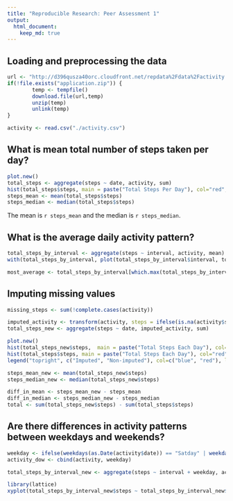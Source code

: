 ```yaml
---
title: "Reproducible Research: Peer Assessment 1"
output: 
  html_document:
    keep_md: true
---
```



## Loading and preprocessing the data

```r
url <- "http://d396qusza40orc.cloudfront.net/repdata%2Fdata%2Factivity.zip"
if(!file.exists("application.zip")) {
        temp <- tempfile()
        download.file(url,temp)
        unzip(temp)
        unlink(temp)
}

activity <- read.csv("./activity.csv")

```

## What is mean total number of steps taken per day?
```r
plot.new()
total_steps <- aggregate(steps ~ date, activity, sum)
hist(total_steps$steps, main = paste("Total Steps Per Day"), col="red", xlab="Steps")
steps_mean <- mean(total_steps$steps)
steps_median <- median(total_steps$steps)

```
The mean is `r steps_mean` and the median is `r steps_median`.

## What is the average daily activity pattern?

```r
total_steps_by_interval <- aggregate(steps ~ interval, activity, mean)
with(total_steps_by_interval, plot(total_steps_by_interval$interval, total_steps_by_interval$steps, main = "Average Number of Steps per Day by Interval", type = "l", xlab="Interval", ylab="Steps"))

most_average <- total_steps_by_interval[which.max(total_steps_by_interval[,2]),1]

```

## Imputing missing values

```r
missing_steps <- sum(!complete.cases(activity))

imputed_activity <- transform(activity, steps = ifelse(is.na(activity$steps), total_steps_by_interval$steps[match(activity$interval, total_steps_by_interval$interval)], activity$steps))
total_steps_new <- aggregate(steps ~ date, imputed_activity, sum)

plot.new()
hist(total_steps_new$steps,  main = paste("Total Steps Each Day"), col="blue")
hist(total_steps$steps, main = paste("Total Steps Each Day"), col="red", xlab="Number of Steps", add=T)
legend("topright", c("Imputed", "Non-imputed"), col=c("blue", "red"), lwd=10)

steps_mean_new <- mean(total_steps_new$steps)
steps_median_new <- median(total_steps_new$steps)

diff_in_mean <- steps_mean_new - steps_mean
diff_in_median <- steps_median_new - steps_median
total <- sum(total_steps_new$steps) - sum(total_steps$steps)
```

## Are there differences in activity patterns between weekdays and weekends?
```r
weekday <- ifelse(weekdays(as.Date(activity$date)) == "Satday" | weekdays(as.Date(activity$date)) == "Sunday", "Weekend", "Weekday")
activity_dow <- cbind(activity, weekday)

total_steps_by_interval_new <- aggregate(steps ~ interval + weekday, activity_dow, mean)

library(lattice)
xyplot(total_steps_by_interval_new$steps ~ total_steps_by_interval_new$interval|total_steps_by_interval_new$weekday, main="Average Steps per Day by Interval",xlab="Interval", ylab="Steps",layout=c(1,2), type="l")
```


